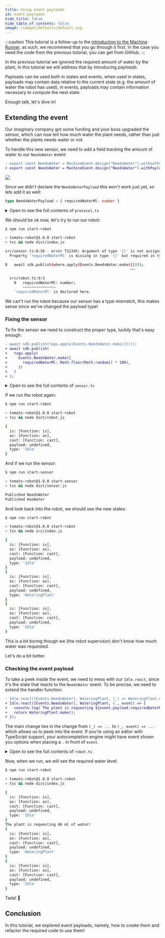 ```yaml
---
title: Using event payloads
id: event-payloads
hide_title: false
hide_table_of_contents: false
image: /images/defaults/default.svg
---
```


<!-- TODO: get a repo link -->

:::caution
This tutorial is a follow-up to the [introduction to the Machine Runner](/docs/tutorials/getting-started/machine-runner/first-machine),
as such, we recommend that you go through it first.
In the case you need the code from the previous tutorial, you can get from GitHub.
:::

In the previous tutorial we ignored the required amount of water by the plant,
in this tutorial we will address that by introducing _payloads_.

Payloads can be used both in states and events, when used in states,
payloads may contain data relative to the current state (e.g. the amount of water the robot has used),
in events, payloads may contain information necessary to compute the next state.

Enough talk, let's dive in!

## Extending the event

Our imaginary company got some funding and your boss upgraded the sensor,
which can now tell how much water the plant needs,
rather than just whether the plants needs water or not.

To handle this new sensor, we need to add a field tracking the amount of water to our `NeedsWater` event:

```diff
- export const NeedsWater = MachineEvent.design("NeedsWater").withoutPayload();
+ export const NeedsWater = MachineEvent.design("NeedsWater").withPayload<NeedsWaterPayload>();
```

![](/images/tutorials/getting-started/machine-runner/event-payload/watering_robot.svg)

Since we didn't declare the `NeedsWaterPayload` this won't work just yet, so lets add it as well:

```ts title="src/protocol.ts"
type NeedsWaterPayload = { requiredWaterMl: number }
```

<details>
<summary>Open to see the full contents of <code>protocol.ts</code></summary>

```ts title="src/protocol.ts"
import { MachineEvent, SwarmProtocol } from '@actyx/machine-runner'

export const manifest = {
  appId: 'com.example.tomato-robot',
  displayName: 'Tomato Robot',
  version: '1.0.0',
}

type NeedsWaterPayload = {
  requiredWaterMl: number
}

export namespace Events {
  export const HasWater = MachineEvent.design('HasWater').withoutPayload()
  export const NeedsWater = MachineEvent.design('NeedsWater').withPayload<NeedsWaterPayload>()
  export const All = [HasWater, NeedsWater] as const
}

export const protocol = SwarmProtocol.make('wateringRobot', Events.All)
```

</details>

We should be ok now, let's try to run our robot:

```bash
$ npm run start-robot

> tomato-robot@1.0.0 start-robot
> tsc && node dist/index.js

src/sensor.ts:8:56 - error TS2345: Argument of type '{}' is not assignable to parameter of type 'NeedsWaterPayload'.
  Property 'requiredWaterMl' is missing in type '{}' but required in type 'NeedsWaterPayload'.

8   await sdk.publish(where.apply(Events.NeedsWater.make({})));
                                                         ~~

  src/robot.ts:9:3
    9   requiredWaterMl: number;
        ~~~~~~~~~~~~~~~
    'requiredWaterMl' is declared here.
```

We can't run the robot because our sensor has a type mismatch,
this makes sense since we've changed the payload type!

### Fixing the sensor

To fix the sensor we need to construct the proper type, luckily that's easy enough:

```diff
- await sdk.publish(tags.apply(Events.NeedsWater.make({})));
+ await sdk.publish(
+   tags.apply(
+     Events.NeedsWater.make({
+       requiredWaterMl: Math.floor(Math.random() * 100),
+     })
+   )
+ );
```

<details>
  <summary>
    Open to see the full contents of <code>sensor.ts</code>
  </summary>

```ts title="src/sensor.ts"
import { Actyx } from '@actyx/sdk'
import { Events, manifest, protocol } from './protocol'

async function main() {
  const sdk = await Actyx.of(manifest)
  const tags = protocol.tagWithEntityId('robot-1')

  let water = Math.floor(Math.random() * 100)
  console.log(water)
  await sdk.publish(
    tags.apply(
      Events.NeedsWater.make({
        requiredWaterMl: water,
      }),
    ),
  )
  console.log('Published NeedsWater')

  await sdk.publish(tags.apply(Events.HasWater.make({})))
  console.log('Published HasWater')

  sdk.dispose()
}

main()
```

</details>

If we run the robot again:

```bash
$ npm run start-robot

> tomato-robot@1.0.0 start-robot
> tsc && node dist/robot.js

{
  is: [Function: is],
  as: [Function: as],
  cast: [Function: cast],
  payload: undefined,
  type: 'Idle'
}
```

And if we run the sensor:

```bash
$ npm run start-sensor

> tomato-robot@1.0.0 start-sensor
> tsc && node dist/sensor.js

Published NeedsWater
Published HasWater
```

And look back into the robot, we should see the new states:

```bash
$ npm run start-robot

> tomato-robot@1.0.0 start-robot
> tsc && node src/index.js

{
  is: [Function: is],
  as: [Function: as],
  cast: [Function: cast],
  payload: undefined,
  type: 'Idle'
}
{
  is: [Function: is],
  as: [Function: as],
  cast: [Function: cast],
  payload: undefined,
  type: 'WateringPlant'
}
{
  is: [Function: is],
  as: [Function: as],
  cast: [Function: cast],
  payload: undefined,
  type: 'Idle'
}
```

This is a bit boring though we (the robot supervisor) don't know how much water was requested.

Let's do a bit better.

### Checking the event payload

To take a peek inside the event, we need to mess with our `Idle.react`,
since it's the state that reacts to the `NeedsWater` event.
To be precise, we need to extend the handler function:

```diff
- Idle.react([Events.NeedsWater], WateringPlant, (_) => WateringPlant.make())
+ Idle.react([Events.NeedsWater], WateringPlant, (_, event) => {
+   console.log(`The plant is requesting ${event.payload.requiredWaterMl} ml of water!`);
+   return WateringPlant.make();
+ });
```

The main change lies in the change from `(_) => ...` to `(_, event) => ...` which allows us to peek into the event.
If you're using an editor with TypeScript support, your autocompletion engine might have event shown you options when placing a `.` in front of `event`.

<details>
  <summary>
    Open to see the full contents of <code>robot.ts</code>
  </summary>

```ts title="src/robot.ts"
import { createMachineRunner } from '@actyx/machine-runner'
import { Actyx } from '@actyx/sdk'
import { Events, manifest, protocol } from './protocol'

const machine = protocol.makeMachine('robot')

export const Idle = machine.designEmpty('Idle').finish()
export const WateringPlant = machine.designEmpty('WateringPlant').finish()

Idle.react([Events.NeedsWater], WateringPlant, (_, event) => {
  console.log(`The plant is requesting ${event.payload.requiredWaterMl} ml of water!`)
  return WateringPlant.make()
})

WateringPlant.react([Events.HasWater], Idle, (state, _) => Idle.make(state.self))

export async function main() {
  const sdk = await Actyx.of(manifest)
  const tags = protocol.tagWithEntityId('robot-1')
  const machine = createMachineRunner(sdk, tags, Idle, undefined)

  for await (const state of machine) {
    console.log(state)
  }
}

main()
```

</details>

Now, when we run, we will see the required water level:

```bash
$ npm run start-robot

> tomato-robot@1.0.0 start-robot
> tsc && node dist/index.js

{
  is: [Function: is],
  as: [Function: as],
  cast: [Function: cast],
  payload: undefined,
  type: 'Idle'
}
The plant is requesting 86 ml of water!
{
  is: [Function: is],
  as: [Function: as],
  cast: [Function: cast],
  payload: undefined,
  type: 'WateringPlant'
}
{
  is: [Function: is],
  as: [Function: as],
  cast: [Function: cast],
  payload: undefined,
  type: 'Idle'
}
```

Tada! 🎉

## Conclusion

In this tutorial, we explored event payloads, namely, how to create them and refactor the required code to use them!
